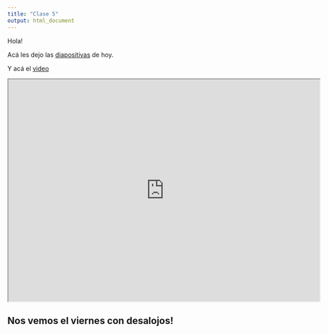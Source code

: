```yaml
---
title: "Clase 5"
output: html_document
---
```

Hola!

Acá les dejo las [diapositivas](https://ajlcclase5.netlify.app/) de hoy.


Y acá el [video](https://drive.google.com/file/d/1bsJpzeDYKBZt85Cp-qaHSJZgQxvrSiLq/view?usp=sharing)

<iframe src="https://drive.google.com/file/d/1bsJpzeDYKBZt85Cp-qaHSJZgQxvrSiLq/preview" width="700" height="500"></iframe>

## Nos vemos el viernes con desalojos!
